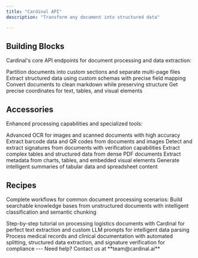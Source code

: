 ```yaml
---
title: "Cardinal API"
description: "Transform any document into structured data"

---
```


## Building Blocks

Cardinal's core API endpoints for document processing and data extraction:

<CardGroup cols={3}>
  <Card title="Partition" icon="scissors" href="/classify-split">
    Partition documents into custom sections and separate multi-page files
  </Card>
  <Card title="Schema Extract" icon="database" href="/json">
    Extract structured data using custom schemas with precise field mapping
  </Card>
  <Card title="Parse" icon="file-code" href="/markdown">
    Convert documents to clean markdown while preserving structure
  </Card>
  <Card title="Bounding Box" icon="square" href="/bounding-boxes">
    Get precise coordinates for text, tables, and visual elements
  </Card>
</CardGroup>

## Accessories

Enhanced processing capabilities and specialized tools:

<CardGroup cols={3}>
  <Card title="Image Metadata" icon="image" href="/image-metadata">
    Advanced OCR for images and scanned documents with high accuracy
  </Card>
<Card title="Barcode Detection" icon="qrcode" href="/barcode">
  Extract barcode data and QR codes from documents and images
</Card>
<Card title="Signature Detection" icon="pen" href="/signature">
  Detect and extract signatures from documents with verification capabilities
</Card>
<Card title="Dense PDF Processing" icon="file-pdf" href="/dense-tables">
  Extract complex tables and structured data from dense PDF documents
</Card>
  <Card title="Figure Metadata" icon="chart-simple" href="/coming-soon">
    Extract metadata from charts, tables, and embedded visual elements
  </Card>
  <Card title="Tabular Summaries" icon="table" href="/coming-soon">
    Generate intelligent summaries of tabular data and spreadsheet content
  </Card>
</CardGroup>

## Recipes

Complete workflows for common document processing scenarios:
<Card title="Knowledge Base" icon="book" href="/recipes/rag-implementation">
  Build searchable knowledge bases from unstructured documents with intelligent classification and semantic chunking
</Card>

<Card title="Supply Chain Document Processing" icon="package-search" href="/recipes/supply-chain">
  Step-by-step tutorial on processing logistics documents with Cardinal for perfect text extraction and custom LLM prompts for intelligent data parsing
</Card>

<Card title="Healthcare Workflows" icon="heart-pulse" href="/recipes/json-extraction">
  Process medical records and clinical documentation with automated splitting, structured data extraction, and signature verification for compliance
</Card>
---
Need help? Contact us at **team@cardinal.ai**